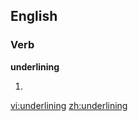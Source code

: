 
==English==

===Verb===
'''underlining'''

# {{present participle of|[[underline]]}}

[[vi:underlining]]
[[zh:underlining]]